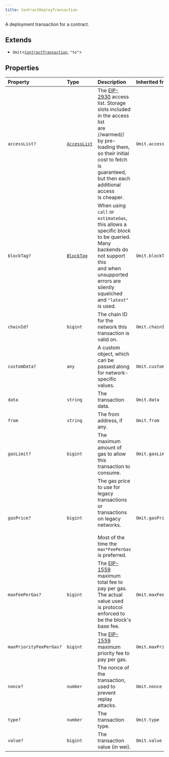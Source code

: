 ```yaml
---
title: ContractDeployTransaction
---
```


A deployment transaction for a contract.

## Extends

- `Omit`\<[`ContractTransaction`](/content/interfaces/ContractTransaction), `"to"`\>

## Properties

| Property | Type | Description | Inherited from |
| :------ | :------ | :------ | :------ |
| `accessList?` | [`AccessList`](/content/type-aliases/AccessList) | The [EIP-2930](https://eips.ethereum.org/EIPS/eip-2930) access list. Storage slots included in the access list<br />are //warmed// by pre-loading them, so their initial cost to fetch is guaranteed, but then each additional access<br />is cheaper. | `Omit.accessList` |
| `blockTag?` | [`BlockTag`](/content/type-aliases/BlockTag) | When using `call` or `estimateGas`, this allows a specific block to be queried. Many backends do not support this<br />and when unsupported errors are silently squelched and `"latest"` is used. | `Omit.blockTag` |
| `chainId?` | `bigint` | The chain ID for the network this transaction is valid on. | `Omit.chainId` |
| `customData?` | `any` | A custom object, which can be passed along for network-specific values. | `Omit.customData` |
| `data` | `string` | The transaction data. | `Omit.data` |
| `from` | `string` | The from address, if any. | `Omit.from` |
| `gasLimit?` | `bigint` | The maximum amount of gas to allow this transaction to consume. | `Omit.gasLimit` |
| `gasPrice?` | `bigint` | The gas price to use for legacy transactions or transactions on legacy networks.<br /><br />Most of the time the `max*FeePerGas` is preferred. | `Omit.gasPrice` |
| `maxFeePerGas?` | `bigint` | The [EIP-1559](https://eips.ethereum.org/EIPS/eip-1559) maximum total fee to pay per gas. The actual value used<br />is protocol enforced to be the block's base fee. | `Omit.maxFeePerGas` |
| `maxPriorityFeePerGas?` | `bigint` | The [EIP-1559](https://eips.ethereum.org/EIPS/eip-1559) maximum priority fee to pay per gas. | `Omit.maxPriorityFeePerGas` |
| `nonce?` | `number` | The nonce of the transaction, used to prevent replay attacks. | `Omit.nonce` |
| `type?` | `number` | The transaction type. | `Omit.type` |
| `value?` | `bigint` | The transaction value (in wei). | `Omit.value` |
